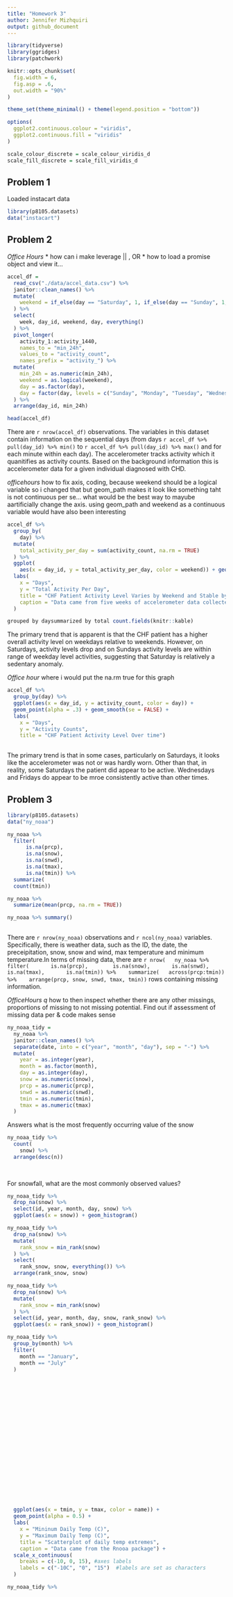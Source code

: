 ```yaml
---
title: "Homework 3"
author: Jennifer Mizhquiri
output: github_document
---
```



```r
library(tidyverse)
library(ggridges)
library(patchwork)

knitr::opts_chunk$set(
  fig.width = 6,
  fig.asp = .6,
  out.width = "90%"
)

theme_set(theme_minimal() + theme(legend.position = "bottom"))

options(
  ggplot2.continuous.colour = "viridis",
  ggplot2.continuous.fill = "viridis"
)

scale_colour_discrete = scale_colour_viridis_d
scale_fill_discrete = scale_fill_viridis_d
```

## Problem 1

Loaded instacart data
```r

library(p8105.datasets)
data("instacart")
```

## Problem 2

_Office Hours_ 
* how can i make leverage || , OR 
* how to load a promise object and view it...

```r
accel_df = 
  read_csv("./data/accel_data.csv") %>% 
  janitor::clean_names() %>% 
  mutate(
    weekend = if_else(day == "Saturday", 1, if_else(day == "Sunday", 1, 0))
  ) %>% 
  select(
    week, day_id, weekend, day, everything()
  ) %>%
  pivot_longer(
    activity_1:activity_1440,
    names_to = "min_24h",
    values_to = "activity_count",
    names_prefix = "activity_") %>% 
  mutate(
    min_24h = as.numeric(min_24h),
    weekend = as.logical(weekend),
    day = as.factor(day),
    day = factor(day, levels = c("Sunday", "Monday", "Tuesday", "Wednesday", "Thursday", "Friday", "Saturday"))
  ) %>% 
  arrange(day_id, min_24h)

```

 
```r
head(accel_df)
```

There are `r nrow(accel_df)` observations. The variables in this dataset contain information on the sequential days (from days `r accel_df %>% pull(day_id) %>% min()` to `r accel_df %>% pull(day_id) %>% max()` and for each minute within each day). The accelerometer tracks activity which it quanitifies as activity counts. Based on the background information this is accelerometer data for a given individual diagnosed with CHD.

_officehours_ how to fix axis, coding, because weekend should be a logical variable so i changed that but geom_path makes it look like something taht is not continuous per se... what would be the best way to mayube aartificially change the axis. using geom_path and weekend as a continuous variable would have also been interesting
```r

accel_df %>% 
  group_by(
    day) %>%
  mutate(
    total_activity_per_day = sum(activity_count, na.rm = TRUE)
  ) %>% 
  ggplot(
    aes(x = day_id, y = total_activity_per_day, color = weekend)) + geom_point() + geom_smooth() + 
  labs(
    x = "Days",
    y = "Total Activity Per Day",
    title = "CHF Patient Activity Level Varies by Weekend and Stable by Weekday",
    caption = "Data came from five weeks of accelerometer data collected on a 63 year-old male with BMI 25, who was admitted to the Advanced Cardiac Care Center of Columbia University Medical Center and diagnosed with congestive heart failure (CHF)"
  )
```
```r
grouped by daysummarized by total count.fields(knitr::kable)
```

The primary trend that is apparent is that the CHF patient has a higher overall activity level on weekdays relative to weekends. However, on Saturdays, activity levels drop and on Sundays activity levels are within range of weekday level activities, suggesting that Saturday is relatively a sedentary anomaly. 

  
_Office hour_ where i would put the na.rm true for this graph
```r
accel_df %>% 
  group_by(day) %>% 
  ggplot(aes(x = day_id, y = activity_count, color = day)) + 
  geom_point(alpha = .3) + geom_smooth(se = FALSE) +
  labs(
    x = "Days",
    y = "Activity Counts",
    title = "CHF Patient Activity Level Over time")
  
```

The primary trend is that in some cases, particularly on Saturdays, it looks like the accelerometer was not or was hardly worn. Other than that, in reality, some Saturdays the patient did appear to be active. Wednesdays and Fridays do appear to be mroe consistently active than other times. 


## Problem 3

```r
library(p8105.datasets)
data("ny_noaa")
```


```r

ny_noaa %>% 
  filter(
      is.na(prcp), 
      is.na(snow),
      is.na(snwd),
      is.na(tmax),
      is.na(tmin)) %>% 
  summarize(
  count(tmin)) 

```


```r
ny_noaa %>%
  summarize(mean(prcp, na.rm = TRUE))
```
```r
ny_noaa %>% summary()
  
```


There are `r nrow(ny_noaa)` observations and `r ncol(ny_noaa)` variables. Specifically, there is weather data, such as the ID, the date, the preceipitation, snow, snow and wind, max temperature and minimum temperature.In terms of missing data, there are `r nrow(
  ny_noaa %>% 
  filter(
      is.na(prcp), 
      is.na(snow),
      is.na(snwd),
      is.na(tmax),
      is.na(tmin)) %>% 
  summarize(
  across(prcp:tmin)) %>% 
  arrange(prcp, snow, snwd, tmax, tmin))` rows containing missing information. 

_OfficeHours q_ how to then inspect whether there are any other missings, proportions of missing to not missing potential. Find out if assessment of missing data per & code makes sense 


```r
ny_noaa_tidy = 
  ny_noaa %>%
  janitor::clean_names() %>%
  separate(date, into = c("year", "month", "day"), sep = "-") %>% 
  mutate(
    year = as.integer(year),
    month = as.factor(month),
    day = as.integer(day),
    snow = as.numeric(snow),
    prcp = as.numeric(prcp),
    snwd = as.numeric(snwd),
    tmin = as.numeric(tmin),
    tmax = as.numeric(tmax)
  )
```

Answers what is the most frequently occurring value of the snow
```r
ny_noaa_tidy %>% 
  count(
    snow) %>% 
  arrange(desc(n))
  
  
```

For snowfall, what are the most commonly observed values? 
```r

ny_noaa_tidy %>% 
  drop_na(snow) %>% 
  select(id, year, month, day, snow) %>%
  ggplot(aes(x = snow)) + geom_histogram()


```

```r

ny_noaa_tidy %>% 
  drop_na(snow) %>% 
  mutate(
    rank_snow = min_rank(snow)
  ) %>%
  select(
    rank_snow, snow, everything()) %>% 
  arrange(rank_snow, snow) 

```

```r
ny_noaa_tidy %>% 
  drop_na(snow) %>% 
  mutate(
    rank_snow = min_rank(snow)
  ) %>% 
  select(id, year, month, day, snow, rank_snow) %>%
  ggplot(aes(x = rank_snow)) + geom_histogram()
```


```r
ny_noaa_tidy %>%
  group_by(month) %>% 
  filter(
    month == "January",
    month == "July"
  )






















  ggplot(aes(x = tmin, y = tmax, color = name)) +
  geom_point(alpha = 0.5) + 
  labs(
    x = "Mininum Daily Temp (C)",
    y = "Maximum Daily Temp (C)",
    title = "Scatterplot of daily temp extremes",
    caption = "Data came from the Rnooa package") +
  scale_x_continuous(
    breaks = c(-10, 0, 15), #axes labels
    labels = c("-10C", "0", "15")  #labels are set as characters 
  ) 

ny_noaa_tidy %>% 
  
```

